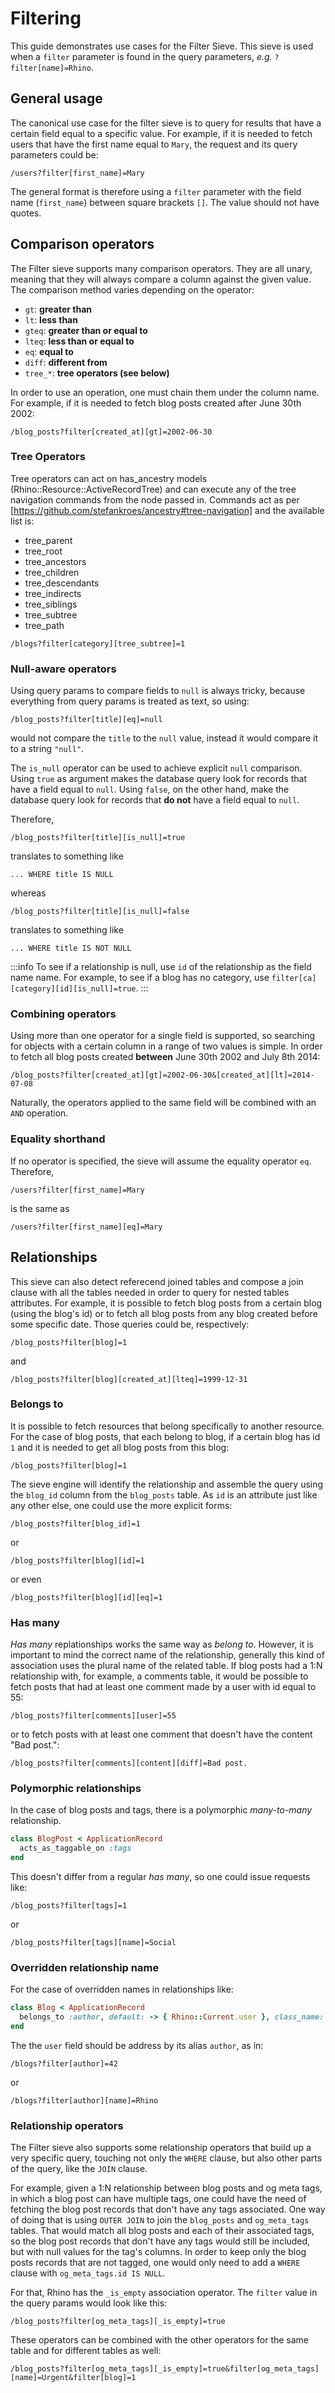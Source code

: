 # Filtering

This guide demonstrates use cases for the Filter Sieve. This sieve is used when a `filter` parameter is found in the query parameters, _e.g._ `?filter[name]=Rhino`.

## General usage

The canonical use case for the filter sieve is to query for results that have a certain field equal to a specific value. For example, if it is needed to fetch users that have the first name equal to `Mary`, the request and its query parameters could be:

```
/users?filter[first_name]=Mary
```

The general format is therefore using a `filter` parameter with the field name (`first_name`) between square brackets `[]`. The value should not have quotes.

## Comparison operators

The Filter sieve supports many comparison operators. They are all unary, meaning that they will always compare a column against the given value. The comparison method varies depending on the operator:

- `gt`: **greater than**
- `lt`: **less than**
- `gteq`: **greater than or equal to**
- `lteq`: **less than or equal to**
- `eq`: **equal to**
- `diff`: **different from**
- `tree_*`: **tree operators (see below)**

In order to use an operation, one must chain them under the column name. For example, if it is needed to fetch blog posts created after June 30th 2002:

```
/blog_posts?filter[created_at][gt]=2002-06-30
```

### Tree Operators

Tree operators can act on has_ancestry models (Rhino::Resource::ActiveRecordTree) and can execute any of the tree navigation commands from the node passed in. Commands act as per [https://github.com/stefankroes/ancestry#tree-navigation] and the available list is:

- tree_parent
- tree_root
- tree_ancestors
- tree_children
- tree_descendants
- tree_indirects
- tree_siblings
- tree_subtree
- tree_path

```
/blogs?filter[category][tree_subtree]=1
```

### Null-aware operators

Using query params to compare fields to `null` is always tricky, because everything from query params is treated as text, so using:

```
/blog_posts?filter[title][eq]=null
```

would not compare the `title` to the `null` value, instead it would compare it to a string `"null"`.

The `is_null` operator can be used to achieve explicit `null` comparison. Using `true` as argument makes the database query look for records that have a field equal to `null`. Using `false`, on the other hand, make the database query look for records that **do not** have a field equal to `null`.

Therefore,

```
/blog_posts?filter[title][is_null]=true
```

translates to something like

```
... WHERE title IS NULL
```

whereas

```
/blog_posts?filter[title][is_null]=false
```

translates to something like

```
... WHERE title IS NOT NULL
```

:::info
To see if a relationship is null, use `id` of the relationship as the field name name. For example, to see if a blog has no category, use `filter[ca][category][id][is_null]=true`.
:::

### Combining operators

Using more than one operator for a single field is supported, so searching for objects with a certain column in a range of two values is simple. In order to fetch all blog posts created **between** June 30th 2002 and July 8th 2014:

```
/blog_posts?filter[created_at][gt]=2002-06-30&[created_at][lt]=2014-07-08
```

Naturally, the operators applied to the same field will be combined with an `AND` operation.

### Equality shorthand

If no operator is specified, the sieve will assume the equality operator `eq`. Therefore,

```
/users?filter[first_name]=Mary
```

is the same as

```
/users?filter[first_name][eq]=Mary
```

## Relationships

This sieve can also detect referecend joined tables and compose a join clause with all the tables needed in order to query for nested tables attributes.
For example, it is possible to fetch blog posts from a certain blog (using the blog's id) or to fetch all blog posts from any blog created before some specific date. Those queries could be, respectively:

```
/blog_posts?filter[blog]=1
```

and

```
/blog_posts?filter[blog][created_at][lteq]=1999-12-31
```

### Belongs to

It is possible to fetch resources that belong specifically to another resource. For the case of blog posts, that each belong to blog, if a certain blog has id `1` and it is needed to get all blog posts from this blog:

```
/blog_posts?filter[blog]=1
```

The sieve engine will identify the relationship and assemble the query using the `blog_id` column from the `blog_posts` table.
As `id` is an attribute just like any other else, one could use the more explicit forms:

```
/blog_posts?filter[blog_id]=1
```

or

```
/blog_posts?filter[blog][id]=1
```

or even

```
/blog_posts?filter[blog][id][eq]=1
```

### Has many

_Has many_ replationships works the same way as _belong to_. However, it is important to mind the correct name of the relationship, generally this kind of association uses the plural name of the related table. If blog posts had a 1:N relationship with, for example, a comments table, it would be possible to fetch posts that had at least one comment made by a user with id equal to 55:

```
/blog_posts?filter[comments][user]=55
```

or to fetch posts with at least one comment that doesn't have the content "Bad post.":

```
/blog_posts?filter[comments][content][diff]=Bad post.
```

### Polymorphic relationships

In the case of blog posts and tags, there is a polymorphic _many-to-many_ relationship.

```ruby
class BlogPost < ApplicationRecord
  acts_as_taggable_on :tags
end
```

This doesn't differ from a regular _has many_, so one could issue requests like:

```
/blog_posts?filter[tags]=1
```

or

```
/blog_posts?filter[tags][name]=Social
```

### Overridden relationship name

For the case of overridden names in relationships like:

```ruby
class Blog < ApplicationRecord
  belongs_to :author, default: -> { Rhino::Current.user }, class_name: 'User', foreign_key: :user_id
end
```

The the `user` field should be address by its alias `author`, as in:

```
/blogs?filter[author]=42
```

or

```
/blogs?filter[author][name]=Rhino
```

### Relationship operators

The Filter sieve also supports some relationship operators that build up a very specific query, touching not only the `WHERE` clause, but also other parts of the query, like the `JOIN` clause.

For example, given a 1:N relationship between blog posts and og meta tags, in which a blog post can have multiple tags, one could have the need of fetching the blog post records that don't have any tags associated. One way of doing that is using `OUTER JOIN` to join the `blog_posts` and `og_meta_tags` tables. That would match all blog posts and each of their associated tags, so the blog post records that don't have any tags would still be included, but with null values for the tag's columns. In order to keep only the blog posts records that are not tagged, one would only need to add a `WHERE` clause with `og_meta_tags.id IS NULL`.

For that, Rhino has the `_is_empty` association operator. The `filter` value in the query params would look like this:

```
/blog_posts?filter[og_meta_tags][_is_empty]=true
```

These operators can be combined with the other operators for the same table and for different tables as well:

```
/blog_posts?filter[og_meta_tags][_is_empty]=true&filter[og_meta_tags][name]=Urgent&filter[blog]=1
```
